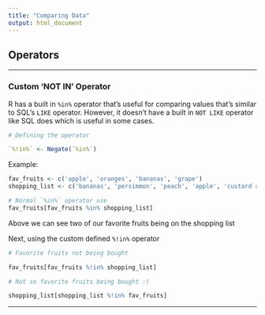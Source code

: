 ```yaml
---
title: "Comparing Data"
output: html_document
---
```


## Operators

---

### Custom 'NOT IN' Operator

R has a built in `%in%` operator that's useful for comparing values that's similar to SQL's `LIKE` operator.  However, it doesn't have a built in `NOT LIKE` operator like SQL does which is useful in some cases.

```r
# Defining the operator

`%!in%` <- Negate(`%in%`)
```

Example:

```r
fav_fruits <- c('apple', 'oranges', 'bananas', 'grape')
shopping_list <- c('bananas', 'persimmon', 'peach', 'apple', 'custard apple')

# Normal `%in%` operator use
fav_fruits[fav_fruits %in% shopping_list]
```
Above we can see two of our favorite fruits being on the shopping list

Next, using the custom defined `%!in%` operator
```r
# Favorite fruits not being bought

fav_fruits[fav_fruits %!in% shopping_list]
```
```r
# Not so favorite fruits being bought :(

shopping_list[shopping_list %!in% fav_fruits]
```

---

### 

